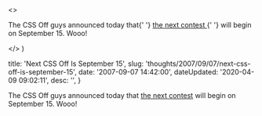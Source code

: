 

  <>
    <p>
      The CSS Off guys announced today that{' '}
      <a href="http&#58;//cssoff.com/2007/09/07/next-contest-is-september-15-2007/">
        the next contest
      </a>{' '}
      will begin on September 15. Wooo!
    </p>
  </>
)


  title: 'Next CSS Off Is September 15',
  slug: 'thoughts/2007/09/07/next-css-off-is-september-15',
  date: '2007-09-07 14:42:00',
  dateUpdated: '2020-04-09 09:02:11',
  desc: '',
}

The CSS Off guys announced today that [the next contest](http://cssoff.com/2007/09/07/next-contest-is-september-15-2007/) will begin on September 15. Wooo!
